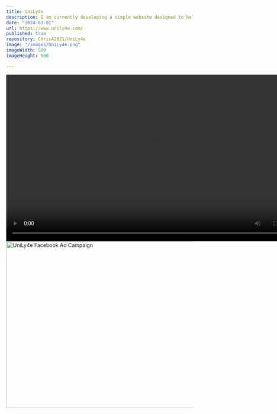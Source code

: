 ```yaml
---
title: UniLy4e
description: I am currently developing a simple website designed to help university students adapt to and excel at Uni Life! I decided to make this as I was a Science and Engineering Peer Mentor in 2022 and a Senior Science Peer Mentor from 2023-2024 at Monash University. And I've loved supporting first year students as they begin their journey at Monash, and realised in the process that the advice and insights I and other students have to give would be best suited in a dedicated website for everyone to see. 1) My first step was to reach out to a few friends to validate the idea 2) Then I made a TypeForm and ran some Facebooks ads to get some inital users feedback and further validate the idea 3) Now I am developing the website and get some survey responses, please stay tuned for updates!
date: "2024-03-01"
url: https://www.unily4e.com/
published: true
repository: ChrisA2021/UniLy4e
image: "/images/UniLy4e.png"
imageWidth: 500
imageHeight: 500

---
```


<div style={{ display: 'flex', flexDirection: 'column', alignItems: 'center', justifyContent: 'center' }}>
    <video width="800" height="450" controls>
        <source src="/videos/UniLy4e.mov" type="video/mp4" />
    </video>
    <img
        src="/images/UniLy4eFacebook.png" 
        width="800"
        height="450"
        alt="UniLy4e Facebook Ad Campaign"
        style={{ marginTop: '20px' }} 
      />
</div>
